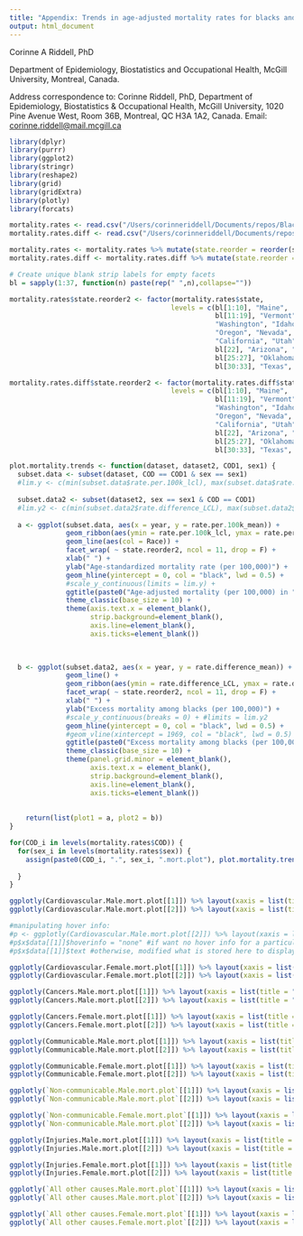 ```yaml
---
title: "Appendix: Trends in age-adjusted mortality rates for blacks and whites by cause and sex, 1969-2013, United States"
output: html_document
---
```


Corinne A Riddell, PhD

Department of Epidemiology, Biostatistics and Occupational Health, McGill University, Montreal, Canada.

Address correspondence to: Corinne Riddell, PhD, Department of Epidemiology, Biostatistics & Occupational Health, McGill University, 1020 Pine Avenue West, Room 36B, Montreal, QC H3A 1A2, Canada. Email: <corinne.riddell@mail.mcgill.ca>

```r
library(dplyr)
library(purrr)
library(ggplot2)
library(stringr)
library(reshape2)
library(grid)
library(gridExtra)
library(plotly)
library(forcats)

mortality.rates <- read.csv("/Users/corinneriddell/Documents/repos/BlackWhiteMortalityGap/Results/mortality_rates_combined.csv")
mortality.rates.diff <- read.csv("/Users/corinneriddell/Documents/repos/BlackWhiteMortalityGap/Results/mortality_rates_diff_combined.csv")

mortality.rates <- mortality.rates %>% mutate(state.reorder = reorder(state, as.numeric(Census_Division))) %>% rename(Race = race)
mortality.rates.diff <- mortality.rates.diff %>% mutate(state.reorder = reorder(state, as.numeric(Census_Division))) 
```

```r

# Create unique blank strip labels for empty facets
bl = sapply(1:37, function(n) paste(rep(" ",n),collapse=""))

mortality.rates$state.reorder2 <- factor(mortality.rates$state,
                                        levels = c(bl[1:10], "Maine",
                                                   bl[11:19], "Vermont", "New Hampshire",
                                                   "Washington", "Idaho", "Montana", "North Dakota", "Minnesota", "Illinois", "Wisconsin", "Michigan", "New York", "Massachusetts", "Rhode Island",
                                                   "Oregon", "Nevada", "Wyoming", "South Dakota", "Iowa", "Indiana", "Ohio", "Pennsylvania", "New Jersey", "Connecticut", bl[20],
                                                   "California", "Utah", "Colorado", "Nebraska", "Missouri", "Kentucky", "West Virginia", "Virginia", "Maryland", "Delaware", bl[21],
                                                   bl[22], "Arizona", "New Mexico", "Kansas", "Arkansas", "Tennessee", "North Carolina", "South Carolina", "Washington DC", bl[23:24],
                                                   bl[25:27], "Oklahoma", "Louisiana", "Mississippi", "Alabama", "Georgia", bl[28:29],
                                                   bl[30:33], "Texas", bl[34:37], "Florida"))

mortality.rates.diff$state.reorder2 <- factor(mortality.rates.diff$state,
                                        levels = c(bl[1:10], "Maine",
                                                   bl[11:19], "Vermont", "New Hampshire",
                                                   "Washington", "Idaho", "Montana", "North Dakota", "Minnesota", "Illinois", "Wisconsin", "Michigan", "New York", "Massachusetts", "Rhode Island",
                                                   "Oregon", "Nevada", "Wyoming", "South Dakota", "Iowa", "Indiana", "Ohio", "Pennsylvania", "New Jersey", "Connecticut", bl[20],
                                                   "California", "Utah", "Colorado", "Nebraska", "Missouri", "Kentucky", "West Virginia", "Virginia", "Maryland", "Delaware", bl[21],
                                                   bl[22], "Arizona", "New Mexico", "Kansas", "Arkansas", "Tennessee", "North Carolina", "South Carolina", "Washington DC", bl[23:24],
                                                   bl[25:27], "Oklahoma", "Louisiana", "Mississippi", "Alabama", "Georgia", bl[28:29],
                                                   bl[30:33], "Texas", bl[34:37], "Florida"))
```

```r
plot.mortality.trends <- function(dataset, dataset2, COD1, sex1) {
  subset.data <- subset(dataset, COD == COD1 & sex == sex1)
  #lim.y <- c(min(subset.data$rate.per.100k_lcl), max(subset.data$rate.per.100k_ucl))
  
  subset.data2 <- subset(dataset2, sex == sex1 & COD == COD1)
  #lim.y2 <- c(min(subset.data2$rate.difference_LCL), max(subset.data2$rate.difference_UCL))
    
  a <- ggplot(subset.data, aes(x = year, y = rate.per.100k_mean)) + 
              geom_ribbon(aes(ymin = rate.per.100k_lcl, ymax = rate.per.100k_ucl, fill = Race), col = NA, alpha = 0.5) +
              geom_line(aes(col = Race)) +
              facet_wrap( ~ state.reorder2, ncol = 11, drop = F) +
              xlab(" ") + 
              ylab("Age-standardized mortality rate (per 100,000)") + 
              geom_hline(yintercept = 0, col = "black", lwd = 0.5) +
              #scale_y_continuous(limits = lim.y) + 
              ggtitle(paste0("Age-adjusted mortality (per 100,000) in ", sex1, " for ", COD1)) +
              theme_classic(base_size = 10) +
              theme(axis.text.x = element_blank(),
                    strip.background=element_blank(),
                    axis.line=element_blank(),
                    axis.ticks=element_blank()) 
             

  
  b <- ggplot(subset.data2, aes(x = year, y = rate.difference_mean)) + 
              geom_line() +
              geom_ribbon(aes(ymin = rate.difference_LCL, ymax = rate.difference_UCL), col = NA, alpha = 0.5) +
              facet_wrap( ~ state.reorder2, ncol = 11, drop = F) +
              xlab(" ") + 
              ylab("Excess mortality among blacks (per 100,000)") +
              #scale_y_continuous(breaks = 0) + #limits = lim.y2
              geom_hline(yintercept = 0, col = "black", lwd = 0.5) +
              #geom_vline(xintercept = 1969, col = "black", lwd = 0.5) +
              ggtitle(paste0("Excess mortality among blacks (per 100,000) in ", sex1, " for ", COD1)) +
              theme_classic(base_size = 10) +
              theme(panel.grid.minor = element_blank(),
                    axis.text.x = element_blank(),
                    strip.background=element_blank(),
                    axis.line=element_blank(),
                    axis.ticks=element_blank()) 
               
  
    return(list(plot1 = a, plot2 = b))
}
```

```r
for(COD_i in levels(mortality.rates$COD)) {
  for(sex_i in levels(mortality.rates$sex)) {
    assign(paste0(COD_i, ".", sex_i, ".mort.plot"), plot.mortality.trends(dataset = mortality.rates, dataset2 = mortality.rates.diff,
                                                                         COD1 = COD_i, sex1 = sex_i))
  }
}
```

```r
ggplotly(Cardiovascular.Male.mort.plot[[1]]) %>% layout(xaxis = list(title = "Year (1969-2013)"), showlegend = F) 
ggplotly(Cardiovascular.Male.mort.plot[[2]]) %>% layout(xaxis = list(title = "Year (1969-2013)"))

#manipulating hover info:
#p <- ggplotly(Cardiovascular.Male.mort.plot[[2]]) %>% layout(xaxis = list(title = "Year (1969-2013)"))
#p$x$data[[1]]$hoverinfo = "none" #if want no hover info for a particular trace
#p$x$data[[1]]$text #otherwise, modified what is stored here to display how you want it to look. 
```

```r
ggplotly(Cardiovascular.Female.mort.plot[[1]]) %>% layout(xaxis = list(title = "Year (1969-2013)"), showlegend = F) 
ggplotly(Cardiovascular.Female.mort.plot[[2]]) %>% layout(xaxis = list(title = "Year (1969-2013)"))
```

```r
ggplotly(Cancers.Male.mort.plot[[1]]) %>% layout(xaxis = list(title = "Year (1969-2013)"), showlegend = F) 
ggplotly(Cancers.Male.mort.plot[[2]]) %>% layout(xaxis = list(title = "Year (1969-2013)"))
```

```r
ggplotly(Cancers.Female.mort.plot[[1]]) %>% layout(xaxis = list(title = "Year (1969-2013)"), showlegend = F) 
ggplotly(Cancers.Female.mort.plot[[2]]) %>% layout(xaxis = list(title = "Year (1969-2013)"))
```

```r
ggplotly(Communicable.Male.mort.plot[[1]]) %>% layout(xaxis = list(title = "Year (1969-2013)"), showlegend = F) 
ggplotly(Communicable.Male.mort.plot[[2]]) %>% layout(xaxis = list(title = "Year (1969-2013)"))

ggplotly(Communicable.Female.mort.plot[[1]]) %>% layout(xaxis = list(title = "Year (1969-2013)"), showlegend = F) 
ggplotly(Communicable.Female.mort.plot[[2]]) %>% layout(xaxis = list(title = "Year (1969-2013)"))

ggplotly(`Non-communicable.Male.mort.plot`[[1]]) %>% layout(xaxis = list(title = "Year (1969-2013)"), showlegend = F) 
ggplotly(`Non-communicable.Male.mort.plot`[[2]]) %>% layout(xaxis = list(title = "Year (1969-2013)"))

ggplotly(`Non-communicable.Female.mort.plot`[[1]]) %>% layout(xaxis = list(title = "Year (1969-2013)"), showlegend = F) 
ggplotly(`Non-communicable.Male.mort.plot`[[2]]) %>% layout(xaxis = list(title = "Year (1969-2013)"))

ggplotly(Injuries.Male.mort.plot[[1]]) %>% layout(xaxis = list(title = "Year (1969-2013)"), showlegend = F) 
ggplotly(Injuries.Male.mort.plot[[2]]) %>% layout(xaxis = list(title = "Year (1969-2013)"))

ggplotly(Injuries.Female.mort.plot[[1]]) %>% layout(xaxis = list(title = "Year (1969-2013)"), showlegend = F) 
ggplotly(Injuries.Female.mort.plot[[2]]) %>% layout(xaxis = list(title = "Year (1969-2013)"))

ggplotly(`All other causes.Male.mort.plot`[[1]]) %>% layout(xaxis = list(title = "Year (1969-2013)"), showlegend = F) 
ggplotly(`All other causes.Male.mort.plot`[[2]]) %>% layout(xaxis = list(title = "Year (1969-2013)"))

ggplotly(`All other causes.Female.mort.plot`[[1]]) %>% layout(xaxis = list(title = "Year (1969-2013)"), showlegend = F) 
ggplotly(`All other causes.Female.mort.plot`[[2]]) %>% layout(xaxis = list(title = "Year (1969-2013)"))
```

